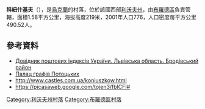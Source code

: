 {{coord|50|8|31|N|25|7|25|E|scale:100000|display=title}}

'''科紐什基夫'''（{{lang-uk|Конюшків}}），是[[烏克蘭|烏克蘭]]的村落，位於該國西部[[利沃夫州|利沃夫州]]，由[[布羅德區|布羅德區]]負責管轄，面積1.58平方公里，海拔高度219米，2001年人口776，人口密度每平方公里490.52人。

==參考資料==
*[http://www.uaidx.com/13/281/index Довідник поштових індексів України. Львівська область. Бродівський район]
* [http://www.radyvyliv.info/palac-grafiv-potockix-za-8-km-vid-radivilova-fotoznimki-velomandrivnika.html Палац графів Потоцьких]
* http://www.castles.com.ua/koniuszkow.html
* https://picasaweb.google.com/tojen3/fblCFI#{{dead link|date=2018年4月 |bot=InternetArchiveBot |fix-attempted=yes }}

{{DEFAULTSORT:Конюшків}}
[[Category:利沃夫州村落|Category:利沃夫州村落]]
[[Category:布羅德區村落|Category:布羅德區村落]]


{{Lviv-geo-stub}}